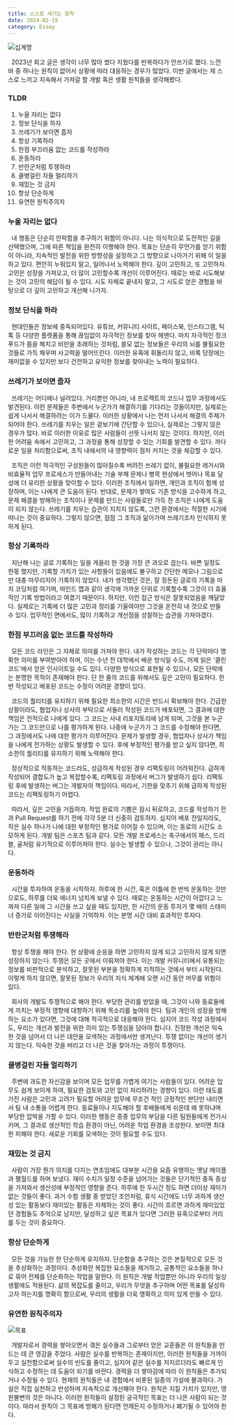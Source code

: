 ```yaml
---
title: 스스로 새기는 원칙
date: 2024-02-19
category: Essay
---
```


![십계명](./images/principle2.webp)

&nbsp; 2023년 회고 글은 생각이 너무 많아 썼다 지웠다를 반복하다가 안쓰기로 했다. 느낀 바 중 하나는 원칙이 없어서 상황에 따라 대응하는 경우가 많았다. 이번 글에서는 제 스스로 느끼고 지속해서 가져갈 할 개발 혹은 생활 원칙들을 생각해봤다.

### TLDR

1. 누울 자리는 없다
2. 정보 단식을 하자
3. 쓰레기가 보이면 줍자
4. 항상 기록하라
5. 한점 부끄러움 없는 코드를 작성하라
6. 운동하라
7. 반란군처럼 투쟁하라
8. 쿨병걸린 자들 멀리하기
9. 재밌는 것 금지
10. 항상 단순하게
11. 유연한 원칙주의자

### 누울 자리는 없다

&nbsp; 내 행동은 단순히 안락함을 추구하기 위함이 아니다. 나는 의식적으로 도전적인 길을 선택했으며, 그에 따른 책임을 완전히 이행해야 한다. 목표는 단순히 무언가를 얻기 위함이 아니라, 지속적인 발전을 위한 방향성을 설정하고 그 방향으로 나아가기 위해 이 일을 하고 있다. 편안히 누워있지 말고, 일어나서 노력해야 한다. 깊이 고민하고, 또 고민하자. 고민은 성장을 가져오고, 더 많이 고민할수록 개선이 이루어진다. 때로는 바로 시도해보는 것이 고민의 해답이 될 수 있다. 시도 자체로 끝내지 말고, 그 시도로 얻은 경험을 바탕으로 더 깊이 고민하고 개선해 나가자.

### 정보 단식을 하라

&nbsp; 현대인들은 정보에 중독되어있다. 유튜브, 커뮤니티 사이트, 페이스북, 인스타그램, 틱톡 등 다양한 플랫폼을 통해 끊임없이 자극적인 정보를 찾아 헤맨다. 마치 자극적인 정크푸드가 몸을 해치고 비만을 초래하는 것처럼, 쓸모 없는 정보들은 우리의 뇌를 불필요한 것들로 가득 채우며 사고력을 떨어뜨린다. 이러한 유혹에 휘둘리지 않고, 비록 당장에는 재미없을 수 있지만 보다 건전하고 유익한 정보를 찾아내는 노력이 필요하다.

### 쓰레기가 보이면 줍자

&nbsp; 쓰레기는 어디에나 널려있다. 거리뿐만 아니라, 내 프로젝트의 코드나 업무 과정에서도 발견된다. 이런 문제들은 주변에서 누군가가 해결하기를 기다리는 것들이지만, 실제로는 쉽게 나서서 해결하려는 이가 드물다. 이러한 상황에서 나는 먼저 나서서 해결의 주체가 되어야 한다. 쓰레기를 치우는 일은 겉보기에 간단할 수 있으나, 실제로는 그렇지 않은 경우가 많다. 바로 이러한 이유로 많은 사람들이 선뜻 나서지 않는 것이다. 하지만, 이러한 어려움 속에서 고민하고, 그 과정을 통해 성장할 수 있는 기회를 발견할 수 있다. 까다로운 일을 처리함으로써, 조직 내에서의 내 영향력이 점차 커지는 것을 체감할 수 있다.

&nbsp; 조직은 이런 적극적인 구성원들이 많아질수록 버려진 쓰레기 없이, 불필요한 레거시와 비효율적 업무 프로세스가 만들어내는 기술 부채 문제나 병목 현상에서 벗어나 목표 달성에 더 유리한 상황을 맞이할 수 있다. 이러한 조직에서 일하면, 개인과 조직이 함께 성장하며, 이는 나에게 큰 도움이 된다. 반대로, 문제가 쌓여도 기존 방식을 고수하게 하고, 문제 해결을 방해하는 조직이나 문제를 만드는 사람들로만 가득 찬 조직은 나에게 도움이 되지 않는다. 쓰레기를 치우는 습관이 지치지 않도록, 그런 환경에서는 적절한 시기에 떠나는 것이 중요하다. 그렇지 않으면, 점점 그 조직과 닮아가며 쓰레기조차 인식하지 못하게 된다.

### 항상 기록하라

&nbsp; 지난해 나는 글로 기록하는 일을 게을리 한 것을 가장 큰 과오로 꼽는다. 바쁜 일정도 한몫 했지만, 기록할 가치가 있는 사항들이 있음에도 불구하고 간단한 메모나 그림으로만 대충 마무리지어 기록하지 않았다. 내가 생각했던 것은, 잘 정돈된 글로의 기록을 마치 코딩처럼 여기며, 마인드 맵과 같이 생각에 가까운 단위로 기록할수록 그것이 더 효율적인 기록 방법이라고 여겼기 때문이다. 하지만, 이런 접근 방식은 잘못되었음을 깨달았다. 실제로는 기록에 더 많은 고민과 정리를 기울여야만 그것을 온전히 내 것으로 만들 수 있다. 업무적인 면에서도, 많이 기록하고 개선점을 성찰하는 습관을 가져야겠다.

### 한점 부끄러움 없는 코드를 작성하라

&nbsp; 모든 코드 라인은 그 자체로 의미를 가져야 한다. 내가 작성하는 코드는 각 단락마다 명확한 의미를 부여받아야 하며, 이는 수년 전 대학에서 배운 방식일 수도, 어제 읽은 '클린 코드'에서 얻은 인사이트일 수도 있다. 다양한 방식으로 표현될 수 있으나, 모든 단락에는 분명한 목적이 존재해야 한다. 단 한 줄의 코드를 위해서도 깊은 고민이 필요하다. 한번 작성되고 배포된 코드는 수정이 어려운 경향이 있다.

&nbsp; 코드의 퀄리티를 유지하기 위해 필요한 최소한의 시간은 반드시 확보해야 한다. 긴급한 상황이라도, 협업자나 상사의 부탁으로 서둘러 작성된 코드가 배포되면, 그 결과에 대한 책임은 전적으로 나에게 있다. 그 코드는 사내 리포지토리에 남게 되며, 그것을 본 누군가는 그 코드만으로 나를 평가하게 된다. 나중에 누군가가 그 코드를 수정해야 한다면, 그 과정에서도 나에 대한 평가가 이루어진다. 문제가 발생할 경우, 협업자나 상사가 책임을 나에게 전가하는 상황도 발생할 수 있다. 후에 부정적인 평가를 받고 싶지 않다면, 최소한의 퀄리티를 유지하기 위해 노력해야 한다.

&nbsp; 정상적으로 작동하는 코드라도, 성급하게 작성된 경우 리팩토링이 어려워진다. 급하게 작성되어 결합도가 높고 복잡할수록, 리팩토링 과정에서 버그가 발생하기 쉽다. 리팩토링 후에 발생하는 버그는 개발자의 책임이다. 따라서, 기한을 맞추기 위해 급하게 작성된 코드는 리팩토링하기 어렵다.

&nbsp; 따라서, 깊은 고민을 거듭하자. 작업 완료의 기쁨은 잠시 뒤로하고, 코드를 작성하기 전과 Pull Request를 하기 전에 각각 5분 더 신중히 검토하자. 심지어 배포 전일지라도, 작은 실수 하나가 나에 대한 부정적인 평가로 이어질 수 있으며, 이는 동료의 시간도 소모하게 된다. 개발 팀은 스포츠 팀과 같다. 모든 개발 프로세스는 축구에서의 패스, 드리블, 골처럼 유기적으로 이루어져야 한다. 실수는 발생할 수 있으나, 그것이 권리는 아니다.

### 운동하라

&nbsp; 시간을 투자하여 운동을 시작하자. 하루에 한 시간, 혹은 이틀에 한 번씩 운동하는 것만으로도, 하루를 더욱 에너지 넘치게 보낼 수 있다. 때로는 운동하는 시간이 아깝다고 느껴져 다른 일에 그 시간을 쓰고 싶을 때도 있지만, 한 시간의 운동 투자가 몇 배의 스태미너 증가로 이어진다는 사실을 기억하자. 이는 분명 시간 대비 효과적인 투자다.

### 반란군처럼 투쟁해라

&nbsp; 항상 투쟁을 해야 한다. 현 상황에 순응을 하면 고민하지 않게 되고 고민하지 않게 되면 성장하지 않는다. 투쟁은 모든 곳에서 이뤄져야 한다. 이는 개발 커뮤니티에서 유통되는 정보를 비판적으로 분석하고, 잘못된 부분을 정확하게 지적하는 것에서 부터 시작된다. 이렇게 하지 않으면, 잘못된 정보가 우리의 지식 체계에 오랜 시간 동안 머무를 위험이 있다.

&nbsp; 회사의 개발도 투쟁적으로 해야 한다. 부당한 관리를 받았을 때, 그것이 나와 동료들에게 끼치는 부정적 영향에 대항하기 위해 목소리를 높여야 한다. 팀과 개인의 성장을 방해하는 요소가 있다면, 그것에 대해 적극적으로 대응해야 한다. 심지어 코드 작성 과정에서도, 우리는 개선과 발전을 위한 의미 있는 투쟁심을 담아야 합니다. 진정한 개선은 익숙한 것을 넘어서 더 나은 대안을 모색하는 과정에서만 생겨난다. 투쟁 없이는 개선이 생기지 않는다. 익숙한 것을 버리고 더 나은 것을 찾아가는 과정이 투쟁이다.

### 쿨병걸린 자들 멀리하기

&nbsp; 주변에 과도한 자신감을 보이며 모든 업무를 가볍게 여기는 사람들이 있다. 어려운 업무도 쉽게 보이게 하여, 필요한 검토와 고민 없이 처리하려는 경향이 있다. 이런 태도를 가진 사람은 고민과 고려가 필요할 어려운 업무에 무조건 적인 긍정적인 판단만 내리면서 팀 내 소통을 어렵게 한다. 동료들이나 지도해야 할 후배들에게 쉬운데 왜 못하냐며 부당한 압박을 가할 수 있다. 이러한 행동은 종종 업무의 부담을 다른 팀원들에게 전가시키며, 그 결과로 생산적인 학습 환경이 아닌, 어려운 작업 환경을 조성한다. 보이면 최대한 피해야 한다. 새로운 기회를 모색하는 것이 필요할 수도 있다.

### 재밌는 것 금지

&nbsp; 사람이 가장 뭔가 의지를 다지는 연초임에도 대부분 시간을 요즘 유행하는 옛날 메이플과 팰월드를 하며 보냈다. 재미 수치가 일정 수준을 넘어가는 것들은 단기적인 중독 증상을 가져와서 생산성에 부정적인 영향을 준다. 하루에 한 두시간 정도 하면 더이상 재미가 없는 것들이 좋다. 과거 수험 생활 중 받았던 조언처럼, 휴식 시간에도 너무 과하게 생산성 있는 활동보다 재미있는 활동은 자제하는 것이 좋다. 시간이 흐르면 과하게 재미있었던 경험들도 추억으로 남지만, 달성하고 싶은 목표가 있다면 그러한 유혹으로부터 거리를 두는 것이 중요하다.

### 항상 단순하게

&nbsp; 모든 것을 가능한 한 단순하게 유지하자. 단순함을 추구하는 것은 본질적으로 모든 것을 추상화하는 과정이다. 추상화란 복잡한 요소들을 제거하고, 공통적인 요소들을 하나로 묶어 전체를 단순화하는 작업을 말한다. 이 원칙은 개발 작업뿐만 아니라 우리의 일상 생활에도 적용된다. 삶의 복잡도를 줄이고, 우리가 무엇을 추구하며 어떤 목표를 달성하고자 하는지를 명확히 함으로써, 우리의 생활을 더욱 명확하고 의미 있게 만들 수 있다.

### 유연한 원칙주의자

![목표](./images/principle.webp)

&nbsp; 개발자로서 경력을 쌓아오면서 겪은 실수들과 그로부터 얻은 교훈들은 이 원칙들을 만드는 데 큰 영감을 주었다. 사람은 실수를 반복하는 존재이지만, 이러한 원칙들을 가까이 두고 실천함으로써 실수의 빈도를 줄이고, 심지어 같은 실수를 저지르더라도 빠르게 인식하고 수정하는 데 도움이 되기를 바란다. 경력을 더 쌓아감에 따라 이 원칙들은 추가되거나 수정될 수 있다. 현재의 원칙들은 내 경험에서 비롯된 일종의 가설에 불과하다. 가설은 직접 실천하고 반성하며 지속적으로 개선해야 한다. 원칙은 지킬 가치가 있지만, 영원불변의 것은 아니다. 이러한 원칙들이 설정된 궁극적인 목표는 더 나은 사람이 되는 것이다. 따라서 원칙이 그 목표에 방해가 된다면 언제든지 수정하거나 폐기될 수 있어야 한다.
